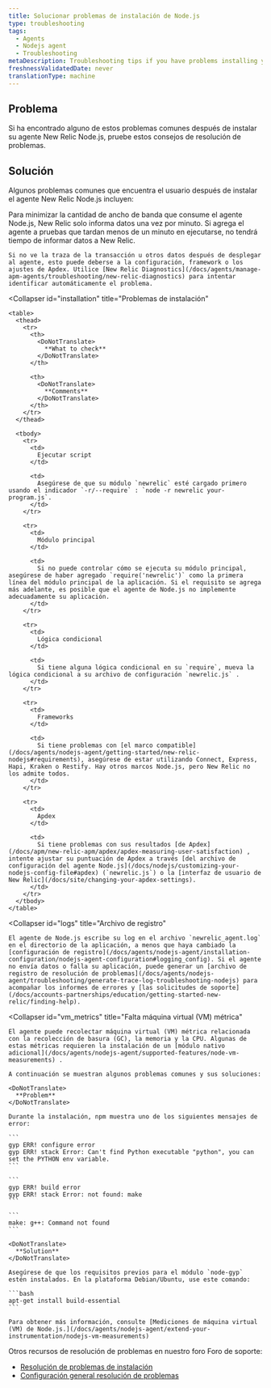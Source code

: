 ```yaml
---
title: Solucionar problemas de instalación de Node.js
type: troubleshooting
tags:
  - Agents
  - Nodejs agent
  - Troubleshooting
metaDescription: Troubleshooting tips if you have problems installing your New Relic Node.js agent.
freshnessValidatedDate: never
translationType: machine
---
```


## Problema

Si ha encontrado alguno de estos problemas comunes después de instalar su agente New Relic Node.js, pruebe estos consejos de resolución de problemas.

## Solución

Algunos problemas comunes que encuentra el usuario después de instalar el agente New Relic Node.js incluyen:

<CollapserGroup>
  <Collapser
    id="no_data"
    title="No ver datos"
  >
    Para minimizar la cantidad de ancho de banda que consume el agente Node.js, New Relic solo informa datos una vez por minuto. Si agrega el agente a pruebas que tardan menos de un minuto en ejecutarse, no tendrá tiempo de informar datos a New Relic.

    Si no ve la traza de la transacción u otros datos después de desplegar al agente, esto puede deberse a la configuración, framework o los ajustes de Apdex. Utilice [New Relic Diagnostics](/docs/agents/manage-apm-agents/troubleshooting/new-relic-diagnostics) para intentar identificar automáticamente el problema.
  </Collapser>

  <Collapser
    id="installation"
    title="Problemas de instalación"
  >
    <table>
      <thead>
        <tr>
          <th>
            <DoNotTranslate>
              **What to check**
            </DoNotTranslate>
          </th>

          <th>
            <DoNotTranslate>
              **Comments**
            </DoNotTranslate>
          </th>
        </tr>
      </thead>

      <tbody>
        <tr>
          <td>
            Ejecutar script
          </td>

          <td>
            Asegúrese de que su módulo `newrelic` esté cargado primero usando el indicador `-r/--require` : `node -r newrelic your-program.js`.
          </td>
        </tr>

        <tr>
          <td>
            Módulo principal
          </td>

          <td>
            Si no puede controlar cómo se ejecuta su módulo principal, asegúrese de haber agregado `require('newrelic')` como la primera línea del módulo principal de la aplicación. Si el requisito se agrega más adelante, es posible que el agente de Node.js no implemente adecuadamente su aplicación.
          </td>
        </tr>

        <tr>
          <td>
            Lógica condicional
          </td>

          <td>
            Si tiene alguna lógica condicional en su `require`, mueva la lógica condicional a su archivo de configuración `newrelic.js` .
          </td>
        </tr>

        <tr>
          <td>
            Frameworks
          </td>

          <td>
            Si tiene problemas con [el marco compatible](/docs/agents/nodejs-agent/getting-started/new-relic-nodejs#requirements), asegúrese de estar utilizando Connect, Express, Hapi, Kraken o Restify. Hay otros marcos Node.js, pero New Relic no los admite todos.
          </td>
        </tr>

        <tr>
          <td>
            Apdex
          </td>

          <td>
            Si tiene problemas con sus resultados [de Apdex](/docs/apm/new-relic-apm/apdex/apdex-measuring-user-satisfaction) , intente ajustar su puntuación de Apdex a través [del archivo de configuración del agente Node.js](/docs/nodejs/customizing-your-nodejs-config-file#apdex) (`newrelic.js`) o la [interfaz de usuario de New Relic](/docs/site/changing-your-apdex-settings).
          </td>
        </tr>
      </tbody>
    </table>
  </Collapser>

  <Collapser
    id="logs"
    title="Archivo de registro"
  >
    El agente de Node.js escribe su log en el archivo `newrelic_agent.log` en el directorio de la aplicación, a menos que haya cambiado la [configuración de registro](/docs/agents/nodejs-agent/installation-configuration/nodejs-agent-configuration#logging_config). Si el agente no envía datos o falla su aplicación, puede generar un [archivo de registro de resolución de problemas](/docs/agents/nodejs-agent/troubleshooting/generate-trace-log-troubleshooting-nodejs) para acompañar los informes de errores y [las solicitudes de soporte](/docs/accounts-partnerships/education/getting-started-new-relic/finding-help).
  </Collapser>

  <Collapser
    id="vm_metrics"
    title="Falta máquina virtual (VM) métrica"
  >
    El agente puede recolectar máquina virtual (VM) métrica relacionada con la recolección de basura (GC), la memoria y la CPU. Algunas de estas métricas requieren la instalación de un [módulo nativo adicional](/docs/agents/nodejs-agent/supported-features/node-vm-measurements) .

    A continuación se muestran algunos problemas comunes y sus soluciones:

    <DoNotTranslate>
      **Problem**
    </DoNotTranslate>

    Durante la instalación, npm muestra uno de los siguientes mensajes de error:

    ```
    gyp ERR! configure error
    gyp ERR! stack Error: Can't find Python executable "python", you can set the PYTHON env variable.
    ```

    ```
    gyp ERR! build error
    gyp ERR! stack Error: not found: make
    ```

    ```
    make: g++: Command not found
    ```

    <DoNotTranslate>
      **Solution**
    </DoNotTranslate>

    Asegúrese de que los requisitos previos para el módulo `node-gyp` estén instalados. En la plataforma Debian/Ubuntu, use este comando:

    ```bash
    apt-get install build-essential
    ```

    Para obtener más información, consulte [Mediciones de máquina virtual (VM) de Node.js.](/docs/agents/nodejs-agent/extend-your-instrumentation/nodejs-vm-measurements)
  </Collapser>
</CollapserGroup>

Otros recursos de resolución de problemas en nuestro foro Foro de soporte:

* [Resolución de problemas de instalación](https://discuss.newrelic.com/t/node-js-troubleshooting-framework-install/108682)
* [Configuración general resolución de problemas](https://discuss.newrelic.com/t/node-js-troubleshooting-framework-configuration/119977)